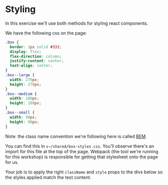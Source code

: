 # Styling

In this exercise we'll use both methods for styling react components.

We have the following css on the page:

```css
.box {
  border: 1px solid #333;
  display: flex;
  flex-direction: column;
  justify-content: center;
  text-align: center;
}
.box--large {
  width: 270px;
  height: 270px;
}
.box--medium {
  width: 180px;
  height: 180px;
}
.box--small {
  width: 90px;
  height: 90px;
}
```

Note: the class name convention we're following here is called
[BEM](http://getbem.com/introduction/).

You can find this in `s~/shared/box-styles.css`. You'll observe there's an import for
this file at the top of the page. Webpack (the tool we're running for this
workshop) is responsible for getting that stylesheet onto the page for us.

Your job is to apply the right `className` and `style` props to the divs below
so the styles applied match the text content.

